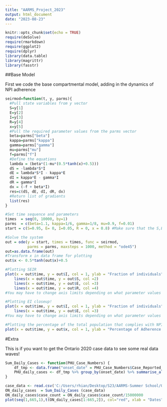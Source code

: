 ---
title: "AARMS_Project_2023"
output: html_document
date: "2023-08-23"
---

```{r}
knitr::opts_chunk$set(echo = TRUE)
require(deSolve)
require(rmarkdown)
require(ggplot2)
require(dplyr)
library(data.table)
library(magrittr)
library(fasstr)
```
##Base Model

First we code the base compartmental model, adding in the dynamics of NPI adherence

```{r}
seirmod=function(t, y, parms){
  #Pull state variables from y vector
  S=y[1]
  E=y[2]
  I=y[3]
  R=y[4]
  x=y[5]
  #Pull the required parameter values from the parms vector
  beta=parms["beta"]
  kappa=parms["kappa"]
  gamma=parms["gamma"]
  mu=parms["mu"]
  f=parms["f"]
  #Define the equations 
  lambda = (beta*(1-mu*(0.5*tanh(x)+0.5)))
  dS = -lambda*S*I
  dE = lambda*S*I - kappa*E
  dI = kappa*E - gamma*I
  dR = gamma*I
  dx = (-f + beta*I)
  res=c(dS, dE, dI, dR, dx)
  #Return list of gradients
  list(res)
}
```

```{r}
#Set time sequence and parameters
times  = seq(0, 10000, by=1)
parms  = c(beta=1.1, kappa=1/6, gamma=1/8, mu=0.9, f=0.01)
start = c(S=0.95, E= 0, I=0.05, R = 0, x = 0.8) #Make sure that the S,E,I,R values are proportions of the population
```

```{r}
#Solve the system
out = ode(y = start, times = times, func = seirmod, 
          parms = parms, maxsteps = 1000, method = "ode45")
out=as.data.frame(out)
#Transform x in data frame for plotting
out$x <- 0.5*tanh(out$x)+0.5
```

```{r}
#Plotting SEIR
plot(x = out$time, y = out$I, col = 1, ylab = "Fraction of individuals", xlab = "Time (days)", type = "l", xlim = c(0, 1000), ylim = c(0,1))
    lines(x = out$time, y = out$S, col =2)
    lines(x = out$time, y = out$E, col =3)
    lines(x = out$time, y = out$R, col =4)
#You may have to change axis limits depending on what parameter values you chose
```

```{r}
#Plotting EI closeup!
plot(x = out$time, y = out$I, col = 1, ylab = "Fraction of individuals", xlab = "Time (days)", type = "l", xlim = c(0, 1000), ylim = c(0,0.1))
    lines(x = out$time, y = out$E, col =3)
#You may have to change axis limits depending on what parameter values you chose
```

```{r}
#Plotting the percentage of the total population that complies with NPIs over time
plot(x = out$time, y = out$x, col = 1, ylab = "Percentage of Adherence to NPIs", xlab = "Time (days)", type = "l", xlim = c(0, 1000), ylim = c(0,1))
```
#Extra 

This is if you want to get the Ontario 2020 case data to see some real data waves!
```{r}
Sum_Daily_Cases <- function(PHU_Case_Numbers) {
    df_tmp <- data.frame("onset_date" = PHU_Case_Numbers$Case_Reported_Date, "case_count" = 1)
    PHU_daily_cases <- df_tmp %>% group_by(onset_date) %>% summarise_all(sum)
}
```

```{r}
case_data <- read.csv('C:/Users/rhian/Desktop/S23/AARMS-Summer School/Ontario_case_data.csv')
ON_daily_cases  = Sum_Daily_Cases (case_data)
ON_daily_cases$case_count = ON_daily_cases$case_count/15000000
plot(seq(1,665,1),t(ON_daily_cases[1:665,2]), col="red", xlab = "Dates",ylab = "Daily ON Cases")
```


